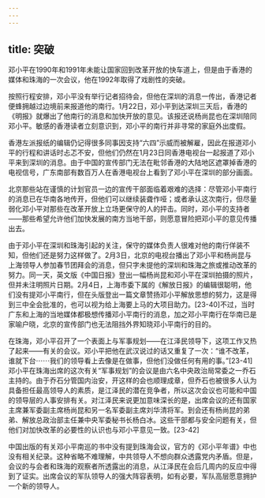 ```yaml
---
---
---
```

title: 突破
---



邓小平在1990年和1991年未能让国家回到改革开放的快车道上，但是由于香港的媒体和珠海的一次会议，他在1992年取得了戏剧性的突破。

按照行程安排，邓小平没有举行记者招待会，但他在深圳的消息一传出，香港记者便蜂拥越过边境前来报道他的南行。1月22日，邓小平到达深圳三天后，香港的《明报》就爆出了他南行的消息和加快开放的意见。该报还说杨尚昆也在深圳陪同邓小平。敏感的香港读者立刻意识到，邓小平的南行并非寻常的家庭外出度假。

香港左派报纸的编辑仍记得很多同事因支持“六四”示威而被解雇，因此在报道邓小平的行程和讲话时忐忑不安，但他们仍然在1月23日同香港电视台一起报道了邓小平来到深圳的消息。由于中国的宣传部门无法在毗邻香港的大陆地区遮罩掉香港的电视信号，广东南部有数百万人在香港电视台上看到了邓小平在深圳的部分画面。

北京那些站在谨慎的计划官员一边的宣传干部面临着艰难的选择：尽管邓小平南行的消息已在华南各地传开，但他们可以继续装聋作哑；或者承认这次南行，但尽量弱化邓小平对那些在改革开放上立场更保守的人的抨击。同时，邓小平的支持者——那些希望允许他们加快发展的南方当地干部，则愿意冒险把邓小平的意见传播出去。

由于邓小平在深圳和珠海引起的关注，保守的媒体负责人很难对他的南行佯装不知，但他们还是努力这样做了。2月3日，北京的电视台播出了邓小平和杨尚昆与上海领导人参加春节团拜会的消息，但只字未提他的深圳和珠海之旅或推动改革的努力。同一天，英文版《中国日报》登出一幅杨尚昆和邓小平在深圳拍摄的照片，但并未注明照片日期。2月4日，上海市委下属的《解放日报》的编辑很聪明，他们没有提邓小平南行，但在头版登出一篇文章赞扬邓小平解放思想的努力，这是得到三中全会批准的，也可以视为给上海要上马的大项目助力。[23-40]不过，当时广东和上海的当地媒体都极想传播邓小平南行的消息，加之邓小平南行在华南已是家喻户晓，北京的宣传部门也无法阻挡外界知晓邓小平南行的目的。

在珠海，邓小平召开了一个表面上与军事规划——在江泽民领导下，这项工作又热了起来——有关的会议。邓小平把他在武汉说过的话又重复了一次：“谁不改革，谁就下台⋯⋯我们的领导看上去像是在做事，但他们没做任何有用的事。”[23-41]邓小平在珠海出席的这次有关“军事规划”的会议是由六名中央政治局常委之一乔石主持的。由于乔石分管国内治安，开这样的会也顺理成章，但乔石也被很多人认为具备担任最高领导人的素质，是江泽民的潜在竞争者，所以这次会议也可能和中国的领导层的人事安排有关。对江泽民来说更加意味深长的是，出席会议的还有国家主席兼军委副主席杨尚昆和另一名军委副主席刘华清将军。到会还有杨尚昆的弟弟、解放总政治部主任兼中央军委秘书长杨白冰。这些干部都与安全问题有关，但他们对加快改革的必要性的认识也与邓小平意见一致。[23-42]

中国出版的有关邓小平南巡的书中没有提到珠海会议，官方的《邓小平年谱》中也没有相关纪录。这种省略不难理解，中共领导人不想向群众透露党内矛盾。但是，会议的与会者和珠海的观察者所透露出的消息，从江泽民在会后几周内的反应中得到了证实。出席会议的军队领导人的强大阵容表明，如有必要，军队高层愿意拥护一个新的领导人。